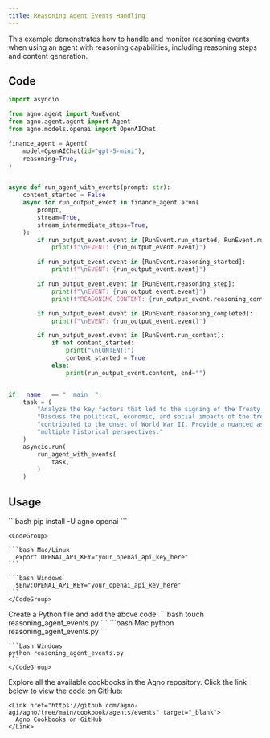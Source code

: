 ```yaml
---
title: Reasoning Agent Events Handling
---
```


This example demonstrates how to handle and monitor reasoning events when using an agent with reasoning capabilities, including reasoning steps and content generation.

## Code

```python reasoning_agent_events.py
import asyncio

from agno.agent import RunEvent
from agno.agent.agent import Agent
from agno.models.openai import OpenAIChat

finance_agent = Agent(
    model=OpenAIChat(id="gpt-5-mini"),
    reasoning=True,
)


async def run_agent_with_events(prompt: str):
    content_started = False
    async for run_output_event in finance_agent.arun(
        prompt,
        stream=True,
        stream_intermediate_steps=True,
    ):
        if run_output_event.event in [RunEvent.run_started, RunEvent.run_completed]:
            print(f"\nEVENT: {run_output_event.event}")

        if run_output_event.event in [RunEvent.reasoning_started]:
            print(f"\nEVENT: {run_output_event.event}")

        if run_output_event.event in [RunEvent.reasoning_step]:
            print(f"\nEVENT: {run_output_event.event}")
            print(f"REASONING CONTENT: {run_output_event.reasoning_content}")  # type: ignore

        if run_output_event.event in [RunEvent.reasoning_completed]:
            print(f"\nEVENT: {run_output_event.event}")

        if run_output_event.event in [RunEvent.run_content]:
            if not content_started:
                print("\nCONTENT:")
                content_started = True
            else:
                print(run_output_event.content, end="")


if __name__ == "__main__":
    task = (
        "Analyze the key factors that led to the signing of the Treaty of Versailles in 1919. "
        "Discuss the political, economic, and social impacts of the treaty on Germany and how it "
        "contributed to the onset of World War II. Provide a nuanced assessment that includes "
        "multiple historical perspectives."
    )
    asyncio.run(
        run_agent_with_events(
            task,
        )
    )
```

## Usage

<Steps>
  <Snippet file="create-venv-step.mdx" />

  <Step title="Install libraries">
    ```bash
    pip install -U agno openai
    ```
  </Step>

  <Step title="Export your OpenAI API key">

    <CodeGroup>

    ```bash Mac/Linux
      export OPENAI_API_KEY="your_openai_api_key_here"
    ```

    ```bash Windows
      $Env:OPENAI_API_KEY="your_openai_api_key_here"
    ```
    </CodeGroup> 
  </Step>

  <Step title="Create a Python file">
    Create a Python file and add the above code.
    ```bash
    touch reasoning_agent_events.py
    ```
  </Step>

  <Step title="Run Agent">
    <CodeGroup>
    ```bash Mac
    python reasoning_agent_events.py
    ```
    
    ```bash Windows
    python reasoning_agent_events.py
    ```
    </CodeGroup>
  </Step>

  <Step title="Find All Cookbooks">
    Explore all the available cookbooks in the Agno repository. Click the link below to view the code on GitHub:

    <Link href="https://github.com/agno-agi/agno/tree/main/cookbook/agents/events" target="_blank">
      Agno Cookbooks on GitHub
    </Link>
  </Step>
</Steps>